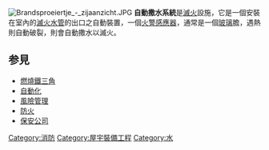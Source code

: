 {{Expand language|1=en|time=2020-07-07}}
[[File:Brandsproeiertje_-_zijaanzicht.JPG|thumb]]
'''自動撒水系統'''是[[滅火|滅火]]設施，它是一個安裝在室內的[[滅火|滅火]][[水管|水管]]的出口之自動裝置，一個[[火警|火警]][[感應器|感應器]]，通常是一個[[玻璃|玻璃]]膽，遇熱則自動破裂，{{le|消防花灑頭|Fire sprinkler}}則會自動撒水以滅火。

== 参見 ==
* [[燃燒鐵三角|燃燒鐵三角]]
* [[自動化|自動化]]
* [[風險管理|風險管理]]
* [[防火|防火]]
* [[保安公司|保安公司]]

{{Commonscat|Fire_sprinklers|Fire sprinklers}}
{{防火}}

[[Category:消防|Category:消防]]
[[Category:屋宇裝備工程|Category:屋宇裝備工程]]
[[Category:水|Category:水]]

{{stub}}